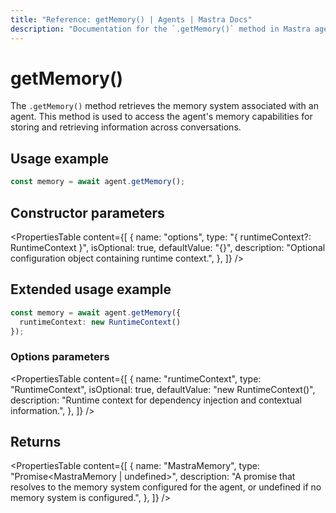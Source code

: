 ```yaml
---
title: "Reference: getMemory() | Agents | Mastra Docs"
description: "Documentation for the `.getMemory()` method in Mastra agents, which retrieves the memory system associated with the agent."
---
```


# getMemory()

The `.getMemory()` method retrieves the memory system associated with an agent. This method is used to access the agent's memory capabilities for storing and retrieving information across conversations.

## Usage example

```typescript showLineNumbers copy
const memory = await agent.getMemory();
```

## Constructor parameters

<PropertiesTable
  content={[
    {
      name: "options",
      type: "{ runtimeContext?: RuntimeContext }",
      isOptional: true,
      defaultValue: "{}",
      description: "Optional configuration object containing runtime context.",
    },
  ]}
/>

## Extended usage example

```typescript showLineNumbers copy
const memory = await agent.getMemory({
  runtimeContext: new RuntimeContext()
});
```

### Options parameters

<PropertiesTable
  content={[
    {
      name: "runtimeContext",
      type: "RuntimeContext",
      isOptional: true,
      defaultValue: "new RuntimeContext()",
      description: "Runtime context for dependency injection and contextual information.",
    },
  ]}
/>

## Returns

<PropertiesTable
  content={[
    {
      name: "MastraMemory",
      type: "Promise<MastraMemory | undefined>",
      description: "A promise that resolves to the memory system configured for the agent, or undefined if no memory system is configured.",
    },
  ]}
/>
